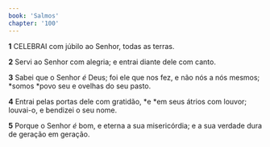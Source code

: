 ```yaml
---
book: 'Salmos'
chapter: '100'
---
```


**1** CELEBRAI com júbilo ao Senhor, todas as terras.

**2** Servi ao Senhor com alegria; e entrai diante dele com canto.

**3** Sabei que o Senhor _é_ Deus; foi ele que nos fez, e não nós a nós mesmos; *somos *povo seu e ovelhas do seu pasto.

**4** Entrai pelas portas dele com gratidão, *e *em seus átrios com louvor; louvai-o, e bendizei o seu nome.

**5** Porque o Senhor _é_ bom, e eterna a sua misericórdia; e a sua verdade dura de geração em geração.

